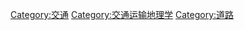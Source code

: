 {{Commonscat|Routes}}

[[Category:交通|Category:交通]]
[[Category:交通运输地理学|Category:交通运输地理学]]
[[Category:道路|Category:道路]]